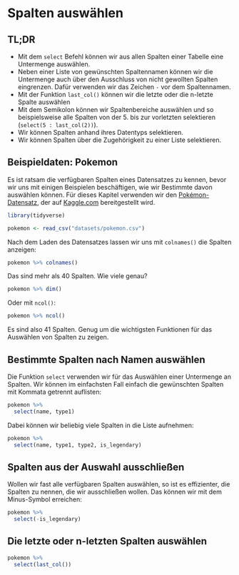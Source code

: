 # Spalten auswählen

## TL;DR{.unlisted .unnumbered}

- Mit dem `select` Befehl können wir aus allen Spalten einer Tabelle eine Untermenge auswählen.
- Neben einer Liste von gewünschten Spaltennamen können wir die Untermenge auch über den Ausschluss von nicht gewollten Spalten eingrenzen. Dafür verwenden wir das Zeichen `-` vor dem Spaltennamen.
- Mit der Funktion `last_col()` können wir die letzte oder die n-letzte Spalte auswählen
- Mit dem Semikolon können wir Spaltenbereiche auswählen und so beispielsweise alle Spalten von der 5. bis zur vorletzten selektieren (`select(5 : last_col(2))`).
- Wir können Spalten anhand ihres Datentyps selektieren.
- Wir können Spalten über die Zugehörigkeit zu einer Liste selektieren.

## Beispieldaten: Pokemon

Es ist ratsam die verfügbaren Spalten eines Datensatzes zu kennen, bevor wir uns mit einigen Beispielen beschäftigen, wie wir Bestimmte davon auswählen können. Für dieses Kapitel verwenden wir den [Pokémon-Datensatz](https://www.kaggle.com/rounakbanik/pokemon/version/1), der auf [Kaggle.com](https://kaggle.com/) bereitgestellt wird.

```r
library(tidyverse)
```

```r
pokemon <- read_csv("datasets/pokemon.csv")
```

Nach dem Laden des Datensatzes lassen wir uns mit `colnames()` die Spalten anzeigen:

```r
pokemon %>% colnames()
```

Das sind mehr als 40 Spalten. Wie viele genau?

```r
pokemon %>% dim()
```
Oder mit `ncol()`:

```r
pokemon %>% ncol()
```
Es sind also 41 Spalten. Genug um die wichtigsten Funktionen für das Auswählen von Spalten zu zeigen.

## Bestimmte Spalten nach Namen auswählen

Die Funktion `select` verwenden wir für das Auswählen einer Untermenge an Spalten. Wir können im einfachsten Fall einfach die gewünschten Spalten mit Kommata getrennt auflisten:

```r
pokemon %>%
  select(name, type1)
```

Dabei können wir beliebig viele Spalten in die Liste aufnehmen:

```r
pokemon %>%
  select(name, type1, type2, is_legendary)
```
## Spalten aus der Auswahl ausschließen

Wollen wir fast alle verfügbaren Spalten auswählen, so ist es effizienter, die Spalten zu nennen, die wir ausschließen wollen. Das können wir mit dem Minus-Symbol erreichen:

```r
pokemon %>%
  select(-is_legendary)
```

## Die letzte oder n-letzten Spalten auswählen

```r
pokemon %>%
  select(last_col())
```

